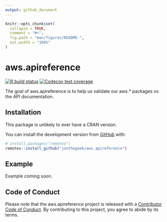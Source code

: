 ```yaml
---
output: github_document
---
```


<!-- README.md is generated from README.Rmd. Please edit that file -->

```r
knitr::opts_chunk$set(
  collapse = TRUE,
  comment = "#>",
  fig.path = "man/figures/README-",
  out.width = "100%"
)
```

# aws.apireference

<!-- badges: start -->
[![R build status](https://github.com/jonthegeek/aws.apireference/workflows/R-CMD-check/badge.svg)](https://github.com/jonthegeek/aws.apireference/actions)
[![Codecov test coverage](https://codecov.io/gh/jonthegeek/aws.apireference/branch/master/graph/badge.svg)](https://codecov.io/gh/jonthegeek/aws.apireference?branch=master)
<!-- badges: end -->

The goal of aws.apireference is to help us validate our aws.* packages vs the API documentation.

## Installation

This package is unlikely to ever have a CRAN version.

You can install the development version from [GitHub](https://github.com/) with:

``` r
# install.packages("remotes")
remotes::install_github("jonthegeek/aws.apireference")
```
## Example

Example coming soon.

## Code of Conduct

Please note that the aws.apireference project is released with a [Contributor Code of Conduct](https://contributor-covenant.org/version/2/0/CODE_OF_CONDUCT.html). 
By contributing to this project, you agree to abide by its terms.
